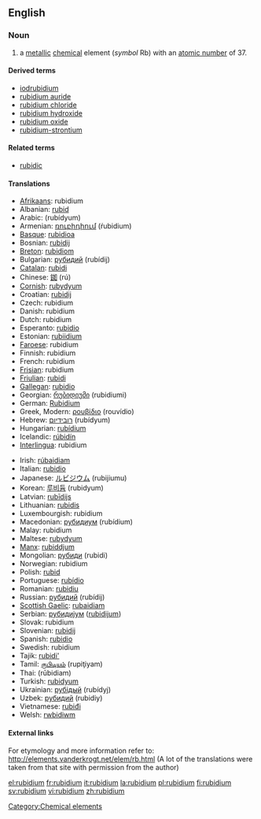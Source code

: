 {{see|Rubidium}}
==English==
{{elements|Rb|krypton|Kr|strontium|Sr}}

=== Noun ===
{{en-noun-unc}}
{{wikipedia}}

# a [[metallic]] [[chemical]] element (''symbol'' Rb) with an [[atomic number]] of 37.

====Derived terms====
*[[iodrubidium]]<!--is this correct, or should it be "iodorubidium"?-->
*[[rubidium auride]]
*[[rubidium chloride]]
*[[rubidium hydroxide]]
*[[rubidium oxide]]
*[[rubidium-strontium]]

====Related terms====
*[[rubidic]]

==== Translations ====
{{top}}
*[[Afrikaans]]: rubidium
*Albanian: [[rubid]]
*Arabic: {{ARchar|[[روبيديوم]]}} (rubídyum) {{m}}
*Armenian: [[ռուբիդիում]] (ŕubidium)
*[[Basque]]: [[rubidioa]]
*Bosnian: [[rubidij]]
*[[Breton]]: [[rubidiom]]
*Bulgarian: [[рубидий]] (rubídij) {{m}}
*[[Catalan]]: [[rubidi]]
*Chinese: [[銣]] (rú)
*[[Cornish]]: [[rubydyum]]
*Croatian: [[rubidij]]
*Czech: rubidium
*Danish: rubidium
*Dutch: rubidium {{n}}
*Esperanto: [[rubidio]]
*Estonian: [[rubiidium]]
*[[Faroese]]: rubidium
*Finnish: rubidium
*French: rubidium {{m}}
*[[Frisian]]: rubidium
*[[Friulian]]: [[rubidi]]
*[[Gallegan]]: [[rubidio]]
*Georgian: [[რუბიდიუმი]] (rubidiumi)
*German: [[Rubidium]] {{n}}
*Greek, Modern: [[ρουβίδιο]] (rouvídio) {{n}}
*Hebrew: [[רובידיום]] (rubídyum)
*Hungarian: [[rubídium]]
*Icelandic: [[rúbidín]]
*[[Interlingua]]: rubidium
{{mid}}
*Irish: [[rúbaidiam]]
*Italian: [[rubidio]] {{m}}
*Japanese: [[ルビジウム]] (rubijiumu)
*Korean: [[루비듐]] (rubidyum)
*Latvian: [[rubīdijs]]
*Lithuanian: [[rubidis]]
*Luxembourgish: rubidium
*Macedonian: [[рубидиум]] (rubídium) {{m}}
*Malay: rubidium
*Maltese: [[rubydyum]]
*[[Manx]]: [[rubiddjum]]
*Mongolian: [[рубиди]] (rubidi)
*Norwegian: rubidium
*Polish: [[rubid]] {{m}}
*Portuguese: [[rubídio]] {{m}}
*Romanian: [[rubidiu]] {{n}}
*Russian: [[рубидий]] (rubídij) {{m}}
*[[Scottish Gaelic]]: [[rubaidiam]]
*Serbian: [[рубидиjум]] ([[rubidijum]]) {{m}}
*Slovak: rubidium
*Slovenian: [[rubidij]]
*Spanish: [[rubidio]] {{m}}
*Swedish: rubidium
*Tajik: [[rubidi']]
*Tamil: [[ருபிடியம்]] (rupiţiyam)
*Thai: {{THchar|[[รูบิเดียม]]}} (rūbidiam)
*Turkish: [[rubidyum]]
*Ukrainian: [[рубiдый]] (rubídyj) {{m}}
*Uzbek: [[рубидий]] (rubidiy)
*Vietnamese: [[rubiđi]]
*Welsh: [[rwbidiwm]]
{{bottom}}

====External links====
For etymology and more information refer to:
http://elements.vanderkrogt.net/elem/rb.html
(A lot of the translations were taken from that site with permission from the author)

[[Category:Chemical elements]]

[[el:rubidium]]
[[fr:rubidium]]
[[it:rubidium]]
[[la:rubidium]]
[[pl:rubidium]]
[[fi:rubidium]]
[[sv:rubidium]]
[[vi:rubidium]]
[[zh:rubidium]]